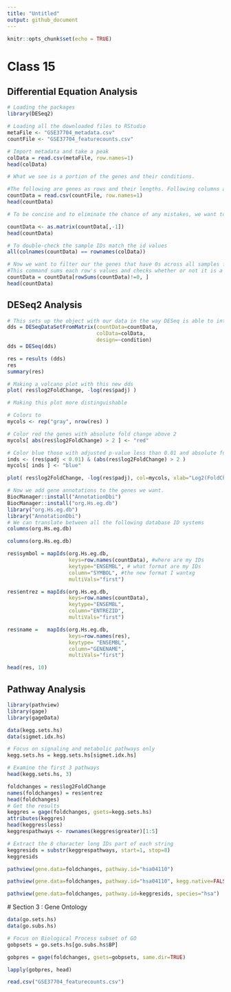 ```yaml
---
title: "Untitled"
output: github_document
---
```


```r
knitr::opts_chunk$set(echo = TRUE)
```

# **Class 15**

## Differential Equation Analysis
```r
# Loading the packages
library(DESeq2)
```
 
```r
# Loading all the downloaded files to RStudio
metaFile <- "GSE37704_metadata.csv"
countFile <- "GSE37704_featurecounts.csv"

# Import metadata and take a peak
colData = read.csv(metaFile, row.names=1)
head(colData)

# What we see is a portion of the genes and their conditions.

#The following are genes as rows and their lengths. Following columns are hte sames and their expression via RNAseq.
countData = read.csv(countFile, row.names=1)
head(countData)
```

```r
# To be concise and to eliminate the chance of any mistakes, we want to get rid of the length file.

countData <- as.matrix(countData[,-1])
head(countData)
```

```r
# To double-check the sample IDs match the id values 
all(colnames(countData) == rownames(colData))
```
 
```r
# Now we want to filter our the genes that have 0s across all samples for conciseness.
#This command sums each row's values and checks whether or not it is a 0. If it is a non-zero, the row is kept and restored in the countData vector.
countData = countData[rowSums(countData)!=0, ]
head(countData)
```
 

 
## DESeq2 Analysis

```r
# This sets up the object with our data in the way DESeq is able to interpret and utilize.
dds = DESeqDataSetFromMatrix(countData=countData,
                             colData=colData,
                             design=~condition)
dds = DESeq(dds)
```

```r
res = results (dds)
res
summary(res)
```
 
```r
# Making a volcano plot with this new dds
plot( res$log2FoldChange, -log(res$padj) )
```
 
```r
# Making this plot more distinguishable

# Colors to 
mycols <- rep("gray", nrow(res) )

# Color red the genes with absolute fold change above 2
mycols[ abs(res$log2FoldChange) > 2 ] <- "red"

# Color blue those with adjusted p-value less than 0.01 and absolute fold change more than 2
inds <- (res$padj < 0.01) & (abs(res$log2FoldChange) > 2 )
mycols[ inds ] <- "blue"

plot( res$log2FoldChange, -log(res$padj), col=mycols, xlab="Log2(FoldChange)", ylab="-Log(P-value)" )
```
 
```r
# Now we add gene annotations to the genes we want.
BiocManager::install("AnnotationDbi")
BiocManager::install("org.Hs.eg.db")
library("org.Hs.eg.db")
library("AnnotationDbi")
# We can translate between all the following database ID systems
columns(org.Hs.eg.db)
```
 
```r
columns(org.Hs.eg.db)

res$symbol = mapIds(org.Hs.eg.db,
                    keys=row.names(countData), #where are my IDs
                    keytype="ENSEMBL", # what format are my IDs
                    column="SYMBOL", #the new format I wantxg
                    multiVals="first")

res$entrez = mapIds(org.Hs.eg.db,
                    keys=row.names(countData),
                    keytype="ENSEMBL",
                    column="ENTREZID",
                    multiVals="first")

res$name =   mapIds(org.Hs.eg.db,
                    keys=row.names(res),
                    keytype= "ENSEMBL",
                    column="GENENAME",
                    multiVals="first")

head(res, 10)
```
 
## Pathway Analysis
 
```r
library(pathview)
library(gage)
library(gageData)
```
 
```r
data(kegg.sets.hs)
data(sigmet.idx.hs)

# Focus on signaling and metabolic pathways only
kegg.sets.hs = kegg.sets.hs[sigmet.idx.hs]

# Examine the first 3 pathways
head(kegg.sets.hs, 3)
```
 
```r
foldchanges = res$log2FoldChange
names(foldchanges) = res$entrez
head(foldchanges)
# Get the results
keggres = gage(foldchanges, gsets=kegg.sets.hs)
attributes(keggres)
head(keggres$less)
keggrespathways <- rownames(keggres$greater)[1:5]

# Extract the 8 character long IDs part of each string
keggresids = substr(keggrespathways, start=1, stop=8)
keggresids
```
 
```r
pathview(gene.data=foldchanges, pathway.id="hsa04110")
```
 
```r
pathview(gene.data=foldchanges, pathway.id="hsa04110", kegg.native=FALSE)
```
 
```r
pathview(gene.data=foldchanges, pathway.id=keggresids, species="hsa")
```
 
 # Section 3 : Gene Ontology
 
```r
data(go.sets.hs)
data(go.subs.hs)

# Focus on Biological Process subset of GO
gobpsets = go.sets.hs[go.subs.hs$BP]

gobpres = gage(foldchanges, gsets=gobpsets, same.dir=TRUE)

lapply(gobpres, head)
```
 

 
 
```r
read.csv("GSE37704_featurecounts.csv")
```

 
 
 
 